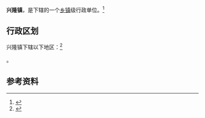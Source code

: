 {{中国乡级行政区|61/07/28/105/000}}

'''兴隆镇'''，是{{PRC admin/fullname|61/07/28/105/000|3}}下辖的一个[[乡镇|乡镇]]级行政单位。<ref>{{PRC admin/ref sgc|{{PRC admin/parent|61/07/28/105/000}}}}</ref>

== 行政区划 ==

兴隆镇下辖以下地区：<ref>{{PRC admin/ref sgc|61/07/28/105/000}}</ref>

{{PRC admin/children|61/07/28/105/000}}。

== 参考资料 ==

{{reflist}}

{{行政区划小作品}}
{{PRC admin/navcat|61/07/28/105/000}}